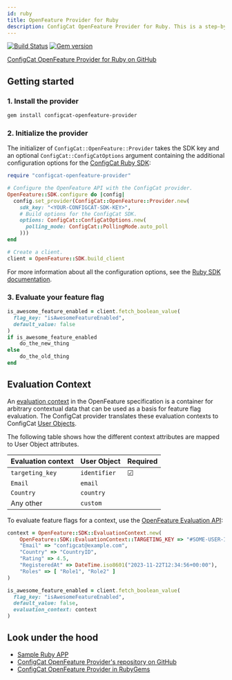 ```yaml
---
id: ruby
title: OpenFeature Provider for Ruby
description: ConfigCat OpenFeature Provider for Ruby. This is a step-by-step guide on how to use ConfigCat with the OpenFeature Ruby SDK.
---
```


[![Build Status](https://github.com/configcat/openfeature-ruby/actions/workflows/ci.yml/badge.svg?branch=main)](https://github.com/configcat/openfeature-ruby/actions/workflows/ci.yml)
[![Gem version](https://badge.fury.io/rb/configcat-openfeature-provider.svg)](https://rubygems.org/gems/configcat-openfeature-provider)

<a href="https://github.com/configcat/openfeature-ruby" target="_blank">ConfigCat OpenFeature Provider for Ruby on GitHub</a>

## Getting started

### 1. Install the provider

```bash
gem install configcat-openfeature-provider
```

### 2. Initialize the provider

The initializer of `ConfigCat::OpenFeature::Provider` takes the SDK key and an optional `ConfigCat::ConfigCatOptions` 
argument containing the additional configuration options for the [ConfigCat Ruby SDK](../../ruby/#creating-the-configcat-client):

```ruby
require "configcat-openfeature-provider"

# Configure the OpenFeature API with the ConfigCat provider.
OpenFeature::SDK.configure do |config|
  config.set_provider(ConfigCat::OpenFeature::Provider.new(
    sdk_key: "<YOUR-CONFIGCAT-SDK-KEY>",
    # Build options for the ConfigCat SDK.
    options: ConfigCat::ConfigCatOptions.new(
      polling_mode: ConfigCat::PollingMode.auto_poll
    )))
end

# Create a client.
client = OpenFeature::SDK.build_client
```

For more information about all the configuration options, see the [Ruby SDK documentation](../../ruby/#creating-the-configcat-client).

### 3. Evaluate your feature flag

```ruby
is_awesome_feature_enabled = client.fetch_boolean_value(
  flag_key: "isAwesomeFeatureEnabled",
  default_value: false
)
if is_awesome_feature_enabled
    do_the_new_thing
else
    do_the_old_thing
end
```

## Evaluation Context

An <a href="https://openfeature.dev/docs/reference/concepts/evaluation-context" target="_blank">evaluation context</a> in the OpenFeature specification is a container for arbitrary contextual data that can be used as a basis for feature flag evaluation.
The ConfigCat provider translates these evaluation contexts to ConfigCat [User Objects](../../ruby/#user-object).

The following table shows how the different context attributes are mapped to User Object attributes.

| Evaluation context | User Object  | Required |
| ------------------ | ------------ | -------- |
| `targeting_key`    | `identifier` | &#9745;  | 
| `Email`            | `email`      |          | 
| `Country`          | `country`    |          | 
| Any other          | `custom`     |          | 

To evaluate feature flags for a context, use the <a href="https://openfeature.dev/docs/reference/concepts/evaluation-api/" target="_blank">OpenFeature Evaluation API</a>:

```ruby
context = OpenFeature::SDK::EvaluationContext.new(
    OpenFeature::SDK::EvaluationContext::TARGETING_KEY => "#SOME-USER-ID#",
    "Email" => "configcat@example.com",
    "Country" => "CountryID",
    "Rating" => 4.5,
    "RegisteredAt" => DateTime.iso8601("2023-11-22T12:34:56+00:00"),
    "Roles" => [ "Role1", "Role2" ]
)

is_awesome_feature_enabled = client.fetch_boolean_value(
  flag_key: "isAwesomeFeatureEnabled",
  default_value: false,
  evaluation_context: context
)
```

## Look under the hood

- <a href="https://github.com/configcat/openfeature-ruby/tree/main/samples/provider-sample" target="_blank">Sample Ruby APP</a>
- <a href="https://github.com/configcat/openfeature-ruby" target="_blank">ConfigCat OpenFeature Provider's repository on GitHub</a>
- <a href="https://rubygems.org/gems/configcat-openfeature-provider" target="_blank">ConfigCat OpenFeature Provider in RubyGems</a>
